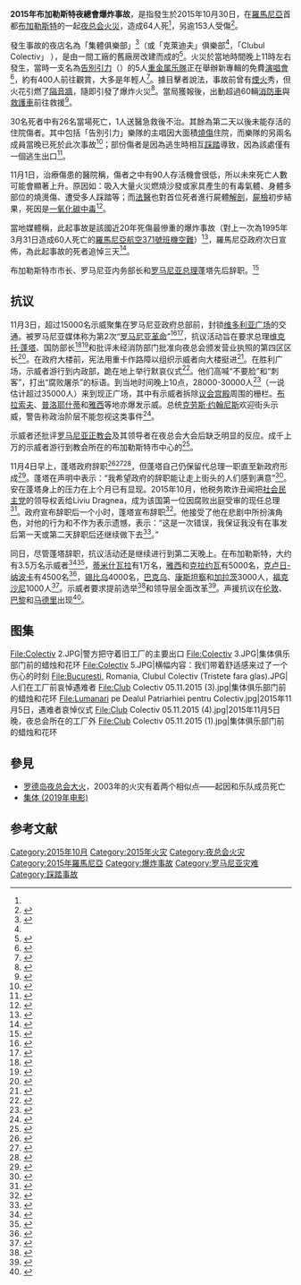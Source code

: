 {{命名}}
{{noteTA
|1=zh-cn:夜总会; zh-tw:夜店;
}}
{{Infobox event
| title                    = 2015年布加勒斯特夜總會爆炸事故
| image                    =
| image_alt                =
| caption                  = 攝於事故發生後
| native_name              = 
| native_name_lang         = ro 
| english_name             = 
| time                     = 22:33–00:37 ([[欧洲东部时间|欧洲东部时间]])
| duration                 = 
| date                     ={{start date|2015|10|30}}
| venue                    = Club Colectiv
| location                 = {{flag|Romania}}[[布加勒斯特|布加勒斯特]]<ref>{{cite web |url=http://www.hotnews.ro/stiri-esential-20544457-harta-locul-tragediei-vineri-noaptea-clubul-colectiv-din-bucuresti-strada-tabacarilor.htm |title=Locul tragediei de vineri noaptea: clubul Colectiv din Bucuresti, strada Tabacarilor |work=HotNews.ro |date=30 October 2015 |accessdate=2015-11-02 |archive-date=2019-01-31 |archive-url=https://web.archive.org/web/20190131014227/https://www.hotnews.ro/stiri-esential-20544457-harta-locul-tragediei-vineri-noaptea-clubul-colectiv-din-bucuresti-strada-tabacarilor.htm |dead-url=no }}</ref>
| coordinates              = {{coord|44|25|16.6|N|26|6|28.1|E|region:RO_type:event|display=inline,title}}
| also known as            = 
| type                     = [[火災|火災]]+[[踩踏事故|踩踏事故]]
| theme                    = 
| cause                    = 施放[[煙火|煙火]]導致{{le|隔音泡棉|acoustic foam}}著火
| first reporter           = 
| budget                   = 
| patron                   =  <!-- or |patrons= -->
| organisers               =  <!-- or |organizers= -->
| filmed by                = 
| participants             = 300–500
| outcome                  = 
| casualties1              =
| casualties2              =
| casualties3              =
| reported deaths          = 58<ref name="Realitatea TV">{{cite web |url=http://www.realitatea.net/bilan-ul-negru-de-la-colectiv-57-de-mor-i-ultima-victima-o-tanara-in-varsta-de-37-de-ani_1833804.html |title=Bilanțul negru de la Colectiv: 58 de morți. Ultima victimă a încetat din viaţă vineri |publisher=Realitatea TV |date=2015年11月19日 |accessdate=2015年11月21日 |archive-date=2015年11月20日 |archive-url=https://web.archive.org/web/20151120204434/http://www.realitatea.net/bilan-ul-negru-de-la-colectiv-57-de-mor-i-ultima-victima-o-tanara-in-varsta-de-37-de-ani_1833804.html |dead-url=no }}{{ro}}</ref>
| reported injuries        = 153
| reported missing         = 
| reported property damage = 夜店內部嚴重毀損
| burial                   = 
| inquiries                = 
| inquest                  = 
| coroner                  = 
| arrests                  = 
| suspects                 = 
| accused                  = 
| convicted                = <!--Aggravated murder, aggravated destruction<ref>{{cite web | url=http://stirileprotv.ro/stiri/incendiu-in-colectiv/ancheta-dupa-incendiul-de-la-colectiv-procurorii-audiaza-martorii-si-analizeaza-imaginile-de-pe-retelele-de-socializare.html | title=Ancheta dupa incendiul de la Colectiv. Martori bandajati audiati la Politie. Se verifica daca personalul era angajat legal | accessdate=1 November 2015}}</ref>-->
| charges                  = 
| verdict                  = 
| convictions              = 
| publication bans         = 
| litigation               = 
| awards                   = 
| url                      = 
| blank_label              = <!-- or |blank_data= -->
| blank1_label             = <!-- or |blank1_data= -->
| blank2_label             = <!-- or |blank2_data= -->
| website                  = 
| notes                    = 
}}

'''2015年布加勒斯特夜總會爆炸事故'''，是指發生於2015年10月30日，在[[羅馬尼亞|羅馬尼亞]]首都[[布加勒斯特|布加勒斯特]]的一起[[夜总会|夜总会]][[火災|火災]]，造成64人死<ref name="Realitatea TV"/>，另逾153人受傷<ref name=trt20151031>{{cite news|title=罗马尼亚夜总会突发火灾27死上百人伤|url=http://www.trt.net.tr/chinese/%E5%9B%BD%E9%99%85/2015/10/31/%E7%BD%97%E9%A9%AC%E5%B0%BC%E4%BA%9A%E5%A4%9C%E6%80%BB%E4%BC%9A%E7%AA%81%E5%8F%91%E7%81%AB%E7%81%BE27%E6%AD%BB%E4%B8%8A%E7%99%BE%E4%BA%BA%E4%BC%A4-378174|accessdate=2015-10-31|agency=[[土耳其之聲|土耳其之聲]]|date=2015-10-31|deadurl=yes|archiveurl=https://web.archive.org/web/20151117064340/http://www.trt.net.tr/chinese/%E5%9B%BD%E9%99%85/2015/10/31/%E7%BD%97%E9%A9%AC%E5%B0%BC%E4%BA%9A%E5%A4%9C%E6%80%BB%E4%BC%9A%E7%AA%81%E5%8F%91%E7%81%AB%E7%81%BE27%E6%AD%BB%E4%B8%8A%E7%99%BE%E4%BA%BA%E4%BC%A4-378174|archivedate=2015-11-17}}</ref>。

發生事故的夜店名為「集體俱樂部」<ref name=chinatimes20151031>{{cite news|author1=尹德瀚|title=羅馬尼亞夜店大火 逾200人死傷|url=http://www.chinatimes.com/newspapers/20151101000329-260108|accessdate=2015-10-31|agency=[[中國時報|中國時報]]|date=2015-10-31|archive-date=2016-03-06|archive-url=https://web.archive.org/web/20160306194546/http://www.chinatimes.com/newspapers/20151101000329-260108|dead-url=no}}</ref>（或「克萊迪夫」俱樂部<ref name=VOA20151031 />，「Clubul Colectiv」 ），是由一間工廠的舊廠房改建而成的<ref name="bbc-zh 20151031">{{cite news|author1=編譯／責編：蕭爾|title=布加勒斯特夜總會大火至少27人喪生|url=http://www.bbc.com/zhongwen/trad/world/2015/10/151031_romania_bucharest_nightclub_fire|accessdate=2015-10-31|agency=[[BBC中文網|BBC中文網]]|date=2015-10-31|archive-date=2015-11-01|archive-url=https://web.archive.org/web/20151101075738/http://www.bbc.com/zhongwen/trad/world/2015/10/151031_romania_bucharest_nightclub_fire|dead-url=no}}</ref>。火災於當地時間晚上11時左右發生，當時一支名為[[告別引力|告別引力]]（{{link-en|Goodbye to Gravity|Goodbye to Gravity}}）的5人[[重金属音乐|重金属乐隊]]正在舉辦新專輯的免費[[演唱會|演唱會]]<ref name=ltn>{{cite news|author1=張沛元(譯)|title=噴火釀災 羅馬尼亞夜店27死|url=http://news.ltn.com.tw/news/world/paper/928557|accessdate=2015-10-31|agency=[[自由時報|自由時報]]|date=2015-10-31|archive-date=2015-11-02|archive-url=https://web.archive.org/web/20151102020507/http://news.ltn.com.tw/news/world/paper/928557|dead-url=no}}</ref>，約有400人前往觀賞，大多是年輕人<ref name=cna20151031>{{cite news|title=羅馬尼亞夜店演唱會爆炸 27死155傷[影]|url=http://www.cna.com.tw/news/firstnews/201510310019-1.aspx|accessdate=2015-10-31|agency=中央社|date=2015-10-31|archive-date=2015-10-31|archive-url=https://web.archive.org/web/20151031145428/http://www.cna.com.tw/news/firstnews/201510310019-1.aspx|dead-url=no}}</ref>。據目擊者說法，事故前曾有[[煙火|煙火]]秀，但火花引燃了[[隔音牆|隔音牆]]，隨即引發了爆炸火災<ref name=dw20151031>{{cite news|title=布加勒斯特夜总会爆炸火灾造成严重伤亡|url=http://www.dw.com/zh/%E5%B8%83%E5%8A%A0%E5%8B%92%E6%96%AF%E7%89%B9%E5%A4%9C%E6%80%BB%E4%BC%9A%E7%88%86%E7%82%B8%E7%81%AB%E7%81%BE%E9%80%A0%E6%88%90%E4%B8%A5%E9%87%8D%E4%BC%A4%E4%BA%A1/a-18818374|accessdate=2015-10-31|agency=[[德國之聲|德國之聲]]|archive-date=2015-10-31|archive-url=https://web.archive.org/web/20151031132257/http://www.dw.com/zh/%E5%B8%83%E5%8A%A0%E5%8B%92%E6%96%AF%E7%89%B9%E5%A4%9C%E6%80%BB%E4%BC%9A%E7%88%86%E7%82%B8%E7%81%AB%E7%81%BE%E9%80%A0%E6%88%90%E4%B8%A5%E9%87%8D%E4%BC%A4%E4%BA%A1/a-18818374|dead-url=no}}</ref>。當局獲報後，出動超過60輛[[消防車|消防車]]與[[救護車|救護車]]前往救援<ref>{{cite news|author1=林惠芬|title=罗马尼亚一夜总会火灾致２７人死亡|url=http://news.xinhuanet.com/world/2015-10/31/c_1116998264.htm|accessdate=2015-10-31|agency=[[新華社|新華社]]|date=2015-10-31|archive-date=2017-01-01|archive-url=https://web.archive.org/web/20170101231718/http://news.xinhuanet.com/world/2015-10/31/c_1116998264.htm|dead-url=no}}</ref>。

30名死者中有26名當場死亡，1人送醫急救後不治。其餘為第二天以後未能存活的住院傷者。其中包括「告別引力」樂隊的主唱因大面積[[燒傷|燒傷]]住院，而樂隊的另兩名成員當晚已死於此次事故<ref name=ap20151031>{{cite news|author1=ALISON MUTLER|title=SURVIVORS DESCRIBE HORROR AS FIRE SPREAD IN BUCHAREST CLUB|url=http://hosted.ap.org/dynamic/stories/E/EU_ROMANIA_NIGHTCLUB_FIRE?SITE=AP&SECTION=HOME&TEMPLATE=DEFAULT&CTIME=2015-10-31-18-39-18|accessdate=2015-11-01|agency=美聯社|date=2015-10-31}}{{dead link|date=2017年11月 |bot=InternetArchiveBot |fix-attempted=yes }}</ref>；部份傷者是因為逃生時相互[[踩踏事故|踩踏]]導致，因為該處僅有一個逃生出口<ref name=VOA20151031>{{cite news|title=羅馬尼亞夜總會大火27人喪生|url=http://www.voacantonese.com/content/romania-fire-20151031/3030981.html|accessdate=2015-10-31|agency=[[美國之音|美國之音]]|date=2015-10-31|archive-date=2015-11-05|archive-url=https://web.archive.org/web/20151105230050/http://www.voacantonese.com/content/romania-fire-20151031/3030981.html|dead-url=no}}</ref>。

11月1日，治療傷患的醫院稱，傷者之中有90人存活機會很低，所以未來死亡人數可能會顯著上升。原因如：吸入大量火災燃燒沙發或家具產生的有毒氣體、身體多部位的燒燙傷、遭受多人踩踏等；而[[法醫|法醫]]也對首位死者進行屍體[[解剖|解剖]]，[[屍檢|屍檢]]初步結果，死因是[[一氧化碳中毒|一氧化碳中毒]]<ref name=AP20151101>{{cite news|author1=ALISON MUTLER|title=Romania: Nightclub death toll to rise 'significantly'|url=http://news.yahoo.com/autopsies-begin-victims-romanian-nightclub-fire-085249387.html|accessdate=2015-11-01|agency=美聯社|date=2015-11-01|archive-date=2015-11-04|archive-url=https://web.archive.org/web/20151104064921/http://news.yahoo.com/autopsies-begin-victims-romanian-nightclub-fire-085249387.html|dead-url=no}}</ref>。

當地媒體稱，此起事故是該國近20年死傷最慘重的爆炸事故（對上一次為1995年3月31日造成60人死亡的[[羅馬尼亞航空371號班機空難|羅馬尼亞航空371號班機空難]]）<ref name=agerpres20151031>{{cite news|title=Cronologia exploziilor soldate cu victime multiple în România|url=http://www.agerpres.ro/flux-documentare/2015/10/31/cronologia-exploziilor-soldate-cu-victime-multiple-in-romania-01-34-08|accessdate=2015-10-31|agency={{le|Agerpres}}|date=2015-10-31|archive-date=2015-11-17|archive-url=https://web.archive.org/web/20151117031612/http://www.agerpres.ro/flux-documentare/2015/10/31/cronologia-exploziilor-soldate-cu-victime-multiple-in-romania-01-34-08|dead-url=no}}</ref>，羅馬尼亞政府次日宣佈，為此起事故的死者追悼三天<ref name="trad.cn.rfi 20151031">{{cite news|author1=夏榕|title=羅馬尼亞夜總會大火釀慘劇 政府宣布國殤三日|url=http://trad.cn.rfi.fr/%E7%A4%BE%E6%9C%83/20151031-%E7%BE%85%E9%A6%AC%E5%B0%BC%E4%BA%9E%E5%A4%9C%E7%B8%BD%E6%9C%83%E5%A4%A7%E7%81%AB%E9%87%80%E6%85%98%E5%8A%87-%E6%94%BF%E5%BA%9C%E5%AE%A3%E5%B8%83%E5%9C%8B%E6%AE%A4%E4%B8%89%E6%97%A5|accessdate=2015-10-31|agency=[[法廣|法廣]]|date=2015-10-31|archive-date=2019-02-13|archive-url=https://web.archive.org/web/20190213103919/http://trad.cn.rfi.fr/%E7%A4%BE%E6%9C%83/20151031-%E7%BE%85%E9%A6%AC%E5%B0%BC%E4%BA%9E%E5%A4%9C%E7%B8%BD%E6%9C%83%E5%A4%A7%E7%81%AB%E9%87%80%E6%85%98%E5%8A%87-%E6%94%BF%E5%BA%9C%E5%AE%A3%E5%B8%83%E5%9C%8B%E6%AE%A4%E4%B8%89%E6%97%A5|dead-url=no}}</ref>。

布加勒斯特市市长、罗马尼亚内务部长和[[罗马尼亚总理|罗马尼亚总理]]蓬塔先后辞职。<ref>{{cite web |url=http://www.bbc.com/zhongwen/simp/world/2015/11/151104_romania_government_resign |language= |title=罗马尼亚总理蓬塔在火灾抗议中宣布辞职 |publisher=BBC中文网 |date=2015年11月4日 |accessdate= |archive-date=2019年1月22日 |archive-url=https://web.archive.org/web/20190122135030/https://www.bbc.com/zhongwen/simp/world/2015/11/151104_romania_government_resign |dead-url=no }}</ref>

== 抗议 ==
11月3日，超过15000名示威聚集在罗马尼亚政府总部{{le|维多利亚宫|Victoria Palace}}前，封锁[[维多利亚广场|维多利亚广场]]的交通。被罗马尼亚媒体称为第2次“[[罗马尼亚革命|罗马尼亚革命]]”<ref>{{cite web |url=http://www.gandul.info/puterea-gandului/revolutia-colectiv-a-desfiintat-victoria-lui-ponta-14873455 |title=Revoluţia #Colectiv a desfiinţat Victoria lui Ponta |work=Gândul |author=Marian Sultănoiu |date=2015-11-04 |accessdate=2015-11-08 |archive-date=2015-11-06 |archive-url=https://web.archive.org/web/20151106233221/http://www.gandul.info/puterea-gandului/revolutia-colectiv-a-desfiintat-victoria-lui-ponta-14873455 |dead-url=no }}</ref><ref>{{cite web |url=http://www.evz.ro/victor-ponta-a-demisonat-ce-urmeaza.html |title=REVOLUȚIA COLECTIV. Ce urmează după demisia lui Ponta |work=Evenimentul Zilei |author=Ioana Tomescu, Silviu Sergiu |date=2015-11-04 |accessdate=2015-11-08 |archive-date=2019-03-20 |archive-url=https://web.archive.org/web/20190320202528/https://evz.ro/victor-ponta-a-demisonat-ce-urmeaza.html |dead-url=no }}</ref>，抗议活动旨在要求总理[[维克托·蓬塔|维克托·蓬塔]]、国防部长{{le|加布里埃尔·奥普拉|Gabriel Oprea}}<ref>{{cite web |url=http://adevarul.ro/news/eveniment/miting-demisia-piedone-incendiul-clubul-colectiv-1_5638d072f5eaafab2c452146/index.html |title=Aproximativ 13.000 de oameni au blocat Piața Victoriei. Se strigă: "Victor Ponta și ai lui, asasinii neamului"! |work=Adevărul |date=2015-11-03 |accessdate=2015-11-08 |archive-date=2015-11-06 |archive-url=https://web.archive.org/web/20151106012019/http://adevarul.ro/news/eveniment/miting-demisia-piedone-incendiul-clubul-colectiv-1_5638d072f5eaafab2c452146/index.html |dead-url=no }}</ref><ref>{{cite web |url=http://www.gandul.info/tragedia-din-clubul-colectiv/protest-colectiv-in-bucuresti-25-000-de-oameni-in-mars-prin-centrul-capitalei-cerand-demisiile-lui-ponta-oprea-si-piedone-manifestantii-merg-spre-clubul-colectiv-live-14871561 |title=Protest #Colectiv în Bucureşti: 25.000 de oameni, în marş prin centrul Capitalei, cerând demisiile lui Ponta, Oprea şi Piedone. Manifestanţii merg spre Clubul Colectiv |work=Gândul |author=Andrei Luca Popescu |date=2015-11-03 |accessdate=2015-11-08 |archive-date=2019-09-12 |archive-url=https://web.archive.org/web/20190912060455/https://www.gandul.info/tragedia-din-clubul-colectiv/zeci-de-mii-de-romani-le-au-cerut-demisia-lui-ponta-oprea-si-piedone-cateva-zile-s-au-ascuns-miercuri-au-demisionat-dar-protestele-au-continuat-14871561 |dead-url=no }}</ref>和批评未经消防部门批准向夜总会颁发营业执照的第四区区长{{le|克里斯蒂安·安波佩斯库·佩多|Cristian Popescu Piedone}}<ref>{{cite web |url=http://stiri.tvr.ro/primarul-piedone-acuzat-ca-nu-trebuia-sa-dea-autorizatie-clubului-colectiv-pe-baza-declaratiei-pe-p_67043.html |title=Primarul Piedone, acuzat că nu trebuia să dea autorizaţie clubului Colectiv pe baza declaraţiei pe proprie răspundere |work=Ştirile TVR |date=2015-11-02 |access-date=2015-11-08 |archive-url=https://web.archive.org/web/20151107061812/http://stiri.tvr.ro/primarul-piedone-acuzat-ca-nu-trebuia-sa-dea-autorizatie-clubului-colectiv-pe-baza-declaratiei-pe-p_67043.html |archive-date=2015-11-07 |dead-url=yes }}</ref>。在政府大楼前，宪法用重卡作路障以组织示威者向大楼挺进<ref>{{cite web |url=http://www.mediafax.ro/social/tragedia-din-clubul-colectiv-peste-10-000-de-manifestanti-in-piata-victoriei-ei-striga-demisia-live-text-foto-14872541 |title=TRAGEDIA din clubul Colectiv: Peste 10.000 de manifestanți în Piaţa Victoriei. Ei strigă: "Demisia!" |work=Mediafax |date=2015-11-03 |accessdate=2015-11-08 |archive-date=2015-11-06 |archive-url=https://web.archive.org/web/20151106022743/http://www.mediafax.ro/social/tragedia-din-clubul-colectiv-peste-10-000-de-manifestanti-in-piata-victoriei-ei-striga-demisia-live-text-foto-14872541 |dead-url=no }}</ref>。在胜利广场，示威者游行到内政部，跪在地上举行默哀仪式<ref>{{cite web |url=http://www.bloomberg.com/news/articles/2015-11-03/thousands-protest-against-romanian-premier-after-32-die-in-fire |title=Thousands Protest Against Romanian Premier After 32 Die in Fire |work=Bloomberg |author=Andra Timu, Irina Vilcu |date=2015-11-03 |accessdate=2015-11-08 |archive-date=2015-11-06 |archive-url=https://web.archive.org/web/20151106151348/http://www.bloomberg.com/news/articles/2015-11-03/thousands-protest-against-romanian-premier-after-32-die-in-fire |dead-url=no }}</ref>。他们高喊“不要脸”和“刺客”，打出“腐败屠杀”的标语。到当地时间晚上10点，28000-30000人<ref>{{cite web |url=http://www.realitatea.net/protest-in-capitala-dupa-tragedia-colectiv-32-000-de-oameni-au-iesit-in-strada-demisia-live_1822557.html |title=Protest în Capitală, după tragedia COLECTIV.32.000 de oameni cer DEMISIA lui Ponta, Oprea şi Piedone |work=Realitatea.net |date=2015-11-03 |accessdate=2015-11-08 |archive-date=2015-11-08 |archive-url=https://web.archive.org/web/20151108012700/http://www.realitatea.net/protest-in-capitala-dupa-tragedia-colectiv-32-000-de-oameni-au-iesit-in-strada-demisia-live_1822557.html |dead-url=no }}</ref>（一说估计超过35000人）来到现正广场，其中有示威者拆除[[罗马尼亚人民宫|议会宫殿]]周围的栅栏。[[布拉索夫|布拉索夫]]、[[普洛耶什蒂|普洛耶什蒂]]和[[雅西|雅西]]等地亦爆发示威。总统[[克劳斯·约翰尼斯|克劳斯·约翰尼斯]]欢迎街头示威，警告称政治阶层不能忽视这类事件<ref>{{cite web |url=http://stirileprotv.ro/stiri/actualitate/peste-2000-de-oameni-sunt-in-strada-la-piata-universitatii-oamenii-cer-dreptate-pentru-victimele-din-colectiv.html |title=CORUPTIA UCIDE: "Nu aveti coloana, decat oficiala". 25.000 de oameni sunt in strada. Mesajul lui Klaus Iohannis |work=Stirile Pro TV |date=2015-11-03 |accessdate=2015-11-08 |archive-date=2015-11-05 |archive-url=https://web.archive.org/web/20151105222017/http://stirileprotv.ro/stiri/actualitate/peste-2000-de-oameni-sunt-in-strada-la-piata-universitatii-oamenii-cer-dreptate-pentru-victimele-din-colectiv.html |dead-url=no }}</ref>。

示威者还批评[[罗马尼亚正教会|罗马尼亚正教会]]及其领导者{{le|罗马尼亚元老丹尼尔|Patriarch Daniel of Romania|元老丹尼尔}}在夜总会大会后缺乏明显的反应。成千上万的示威者游行到教会所在的布加勒斯特市中心的{{le|都主教教区|Dealul Mitropoliei}}<ref>{{cite web | url=http://www.romaniatv.net/live/mii-de-persoane-la-un-protest-in-capitala-manifestantii-au-blocat-piata-universitatii_254750.html | title=Tragedia din Colectiv. Peste 25.000 de persoane, în stradă. Au cerut demisia lui Piedone, Oprea şi Ponta  Citeste mai mult pe RTV.NET: http://www.romaniatv.net/mii-de-persoane-la-un-protest-in-capitala-manifestantii-au-blocat-piata-universitatii_254750.html#ixzz3qWVNzLhF | accessdate=2015-11-04 | archive-date=2015-11-06 | archive-url=https://web.archive.org/web/20151106020811/http://www.romaniatv.net/live/mii-de-persoane-la-un-protest-in-capitala-manifestantii-au-blocat-piata-universitatii_254750.html | dead-url=no }}</ref>。

11月4日早上，蓬塔政府辞职<ref>{{cite web |url=http://www.reuters.com/article/2015/11/04/us-romania-government-ponta-idUSKCN0ST0XR20151104 |title=Romanian PM Ponta quits after protests, paves way for cabinet reshuffle |work=Reuters |author=Radu-Sorin Marinas, Luiza Ilie |date=2015-11-04 |accessdate=2015-11-08 |archive-date=2015-11-07 |archive-url=https://web.archive.org/web/20151107025733/http://www.reuters.com/article/2015/11/04/us-romania-government-ponta-idUSKCN0ST0XR20151104 |dead-url=no }}</ref><ref>{{cite web |url=http://www.theguardian.com/world/2015/nov/04/romanian-government-resigns-nightclub-fire-victor-ponta |title=Bucharest nightclub fire: Romania's PM and government resign after protests |work=The Guardian |author=Mark Tran |date=2015-11-04 |accessdate=2015-11-08 |archive-date=2015-11-07 |archive-url=https://web.archive.org/web/20151107175840/http://www.theguardian.com/world/2015/nov/04/romanian-government-resigns-nightclub-fire-victor-ponta |dead-url=no }}</ref><ref>{{cite web |url=http://www.independent.co.uk/news/world/europe/victor-ponta-resigns-live-romanian-prime-minister-quits-day-after-mass-protests-over-nightclub-fire-a6720486.html |title=Romanian Prime Minister Victor Ponta resigns the day after mass protests over nightclub fire |work=The Independent |author=Alexandra Sims |date=2015-11-04 |accessdate=2015-11-08 |archive-date=2015-11-06 |archive-url=https://web.archive.org/web/20151106205753/http://www.independent.co.uk/news/world/europe/victor-ponta-resigns-live-romanian-prime-minister-quits-day-after-mass-protests-over-nightclub-fire-a6720486.html |dead-url=no }}</ref>，但蓬塔自己仍保留代总理一职直至新政府形成<ref>{{cite web | url=http://www.digi24.ro/Stiri/Digi24/Actualitate/Politica/VICTOR+PONTA+DEMISIONEAZA | title=VICTOR PONTA A DEMISIONAT | accessdate=2015-11-04 | archive-date=2015-11-06 | archive-url=https://web.archive.org/web/20151106204557/http://www.digi24.ro/Stiri/Digi24/Actualitate/Politica/VICTOR+PONTA+DEMISIONEAZA | dead-url=no }}</ref>。蓬塔在声明中表示：“我希望政府的辞职能让走上街头的人们感到满意”<ref>{{cite web |url=http://www.bbc.com/news/world-europe-34720183 |title=Romania PM Ponta resigns over Bucharest nightclub fire |work=BBC News |date=2015-11-04 |accessdate=2015-11-08 |archive-date=2015-11-15 |archive-url=https://web.archive.org/web/20151115091112/http://www.bbc.com/news/world-europe-34720183 |dead-url=no }}</ref>。安在蓬塔身上的压力在上个月已有显现。2015年10月，他税务欺诈丑闻把[[社会民主党_(罗马尼亚)|社会民主党]]的领导权丢给Liviu Dragnea，成为该国第一位因腐败出庭受审的现任总理<ref>{{cite web |url=http://www.euronews.com/2015/11/04/romania-s-prime-minister-victor-ponta-to-resign-today-following-protests-over/ |title=Romania: PM Victor Ponta resigns |work=Euronews |author=Sarah Joanne Taylor |date=2015-11-04 |accessdate=2015-11-08 |archive-date=2015-11-06 |archive-url=https://web.archive.org/web/20151106215822/http://www.euronews.com/2015/11/04/romania-s-prime-minister-victor-ponta-to-resign-today-following-protests-over/ |dead-url=no }}</ref>。政府宣布辞职后一个小时，蓬塔宣布辞职<ref>{{cite web | url=http://www.mediafax.ro/social/primarul-cristian-popescu-piedone-demisioneaza-si-el-surse-14873457 | title=Primarul Cristian Popescu Piedone demisionează şi el - surse | accessdate=2015-11-04 | archive-date=2015-11-06 | archive-url=https://web.archive.org/web/20151106233018/http://www.mediafax.ro/social/primarul-cristian-popescu-piedone-demisioneaza-si-el-surse-14873457 | dead-url=no }}</ref>。他接受了他在悲剧中所扮演角色，对他的行为和不作为表示遗憾，表示：“这是一次错误，我保证我没有在事发后第一天或第二天辞职后还继续做下去<ref>{{cite web |url=http://www.digi24.ro/Stiri/Digi24/Actualitate/Politica/CRISTIAN+POPESCU+PIEDONE+A+DEMISIONAT |title=Cristian Popescu Piedone a demisionat: "E un act. Onoarea trebuia să fie în prima zi" |work=Digi24 |date=2015-11-04 |accessdate=2015-11-08 |archive-date=2015-11-06 |archive-url=https://web.archive.org/web/20151106204515/http://www.digi24.ro/Stiri/Digi24/Actualitate/Politica/CRISTIAN+POPESCU+PIEDONE+A+DEMISIONAT |dead-url=no }}</ref>。”

同日，尽管蓬塔辞职，抗议活动还是继续进行到第二天晚上。在布加勒斯特，大约有3.5万名示威者<ref>{{cite web | url=http://www.digi24.ro/Stiri/Digi24/Actualitate/Stiri/Oamenii+ies+din+nou+in+strada+in+Bucuresti+si+in+alte+orase | title=70.000 de români au ieşit în stradă. Oamenii au strigat: "Nu mă cumperi cu două demisii!" | accessdate=2015-11-04 | archive-date=2015-11-06 | archive-url=https://web.archive.org/web/20151106204806/http://www.digi24.ro/Stiri/Digi24/Actualitate/Stiri/Oamenii+ies+din+nou+in+strada+in+Bucuresti+si+in+alte+orase | dead-url=no }}</ref><ref>{{cite web |url=http://stirileprotv.ro/stiri/actualitate/noi-proteste-sunt-anuntate-si-pentru-miercuri-seara-ce-vor-manifestantii-sa-se-intample-dupa-caderea-guvernului.html#2050 |title=CORUPTIA UCIDE: Peste 35.000 de oameni au ocupat strazile Capitalei. Proteste de amploare au avut loc in toata tara |work=Stirile Pro TV |date=2015-11-04 |accessdate=2015-11-08 |archive-date=2015-11-07 |archive-url=https://web.archive.org/web/20151107013113/http://stirileprotv.ro/stiri/actualitate/noi-proteste-sunt-anuntate-si-pentru-miercuri-seara-ce-vor-manifestantii-sa-se-intample-dupa-caderea-guvernului.html#2050 |dead-url=no }}</ref>，[[蒂米什瓦拉|蒂米什瓦拉]]有1万名，[[雅西|雅西]]和[[克拉约瓦|克拉约瓦]]有5000名，[[克卢日-纳波卡|克卢日-纳波卡]]有4500名<ref>{{cite web |url=http://www.realitatea.net/proteste-masive-in-romania-70-000-de-oameni-in-strada-nu-doar-guvernul-jos-tot-sistemul_1823844.html?utm_source=Cub-Homepage&utm_medium=Clicks&utm_campaign=trkweb |title=Proteste masive în România. 70.000 de oameni, în stradă: "Nu doar Guvernul, jos tot Sistemul" |work=Realitatea.net |date=2015-11-04 |deadurl=yes |archiveurl=https://web.archive.org/web/20151107222901/http://www.realitatea.net/proteste-masive-in-romania-70-000-de-oameni-in-strada-nu-doar-guvernul-jos-tot-sistemul_1823844.html?utm_source=Cub-Homepage&utm_medium=Clicks&utm_campaign=trkweb |archivedate=2015-11-07 |accessdate=2015-11-08 }}</ref>，[[锡比乌|锡比乌]]4000名，[[巴克乌|巴克乌]]、[[康斯坦察|康斯坦察]]和[[加拉茨|加拉茨]]3000人，[[福克沙尼|福克沙尼]]1000人<ref>{{cite web |url=http://adevarul.ro/news/eveniment/ce-nu-s-a-vazut-televizor-timpul-protestelor-bucuresti-s-a-incercat-deturnarea-manifestatiei-miting-anti-iohannis-1_563a9ee2f5eaafab2c4fc96a/index.html |title=Ce nu s-a văzut la televizor în timpul protestelor din Bucureşti: cum s-a încercat deturnarea manifestaţiei către un miting anti-Iohannis |work=Adevărul |author=Vlad Epurescu |date=2015-11-05 |accessdate=2015-11-08 |archive-date=2015-11-07 |archive-url=https://web.archive.org/web/20151107233429/http://adevarul.ro/news/eveniment/ce-nu-s-a-vazut-televizor-timpul-protestelor-bucuresti-s-a-incercat-deturnarea-manifestatiei-miting-anti-iohannis-1_563a9ee2f5eaafab2c4fc96a/index.html |dead-url=no }}</ref>。示威者要求提前选举<ref>{{cite web |url=http://www.bbc.com/news/world-europe-34726826 |title=Romania: Protests despite Victor Ponta's resignation |work=BBC News |date=2015-11-05 |accessdate=2015-11-08 |archive-date=2015-11-07 |archive-url=https://web.archive.org/web/20151107014714/http://www.bbc.com/news/world-europe-34726826 |dead-url=no }}</ref>和领导层全面改革<ref>{{cite web |url=http://www.gandul.info/politica/zeci-de-mii-de-romani-cer-in-strada-schimbarea-totala-a-clasei-politice-care-este-solutia-lui-iohannis-pentru-consultarile-de-la-cotroceni-14874328 |title=Zeci de mii de români cer în stradă SCHIMBAREA TOTALĂ a clasei politice. Care este SOLUŢIA lui IOHANNIS pentru consultările de la Cotroceni |work=Gândul |author=Clarice Dinu |date=2015-11-05 |accessdate=2015-11-08 |archive-date=2019-09-12 |archive-url=https://web.archive.org/web/20190912060429/https://www.gandul.info/politica/consultari-la-cotroceni-iohannis-vorbim-despre-o-schimbare-de-paradigma-politica-psd-propune-o-noua-runda-de-discutii-pnl-ramane-la-anticipate-14874328 |dead-url=no }}</ref>。声援抗议在[[伦敦|伦敦]]、[[巴黎|巴黎]]和[[马德里|马德里]]出现<ref>{{cite web |url=http://stirileprotv.ro/stiri/incendiu-in-colectiv/manifestatiile-din-romania-sustinute-de-romanii-din-strainatate-nu-va-lasam-singuri-s-a-strigat-la-paris-si-londra.html |title=Manifestatiile din Romania, sustinute de romanii din strainatate. "Nu va lasam singuri", s-a strigat la Paris si Londra |work=Stirile Pro TV |date=2015-11-04 |accessdate=2015-11-08 |archive-date=2015-11-07 |archive-url=https://web.archive.org/web/20151107213228/http://stirileprotv.ro/stiri/incendiu-in-colectiv/manifestatiile-din-romania-sustinute-de-romanii-din-strainatate-nu-va-lasam-singuri-s-a-strigat-la-paris-si-londra.html |dead-url=no }}</ref>。
{{Wide image|Proteste Piața Universității București 5 noiembrie 2015.png|1188px|11月5日[[布加勒斯特|布加勒斯特]][[大学广场_(布加勒斯特)|大学广场]]的示威者}}

== 图集 ==
<gallery mode=packed heights=120px>
File:Colectiv 2.JPG|警方把守着旧工厂的主要出口
File:Colectiv 3.JPG|集体俱乐部门前的蜡烛和花环
File:Colectiv 5.JPG|横幅内容：我们带着舒适感来过了一个伤心的时刻
File:Bucuresti, Romania, Clubul Colectiv (Tristete fara glas).JPG|人们在工厂前哀悼遇难者
File:Club Colectiv 05.11.2015 (3).jpg|集体俱乐部门前的蜡烛和花环
File:Lumanari pe Dealul Patriarhiei pentru Colectiv.jpg|2015年11月5日，遇难者哀悼仪式
File:Club Colectiv 05.11.2015 (4).jpg|2015年11月5日晚，夜总会所在的工厂外
File:Club Colectiv 05.11.2015 (1).jpg|集体俱乐部门前的蜡烛和花环
</gallery>

== 參見 ==
{{Commonscat|Colectiv nightclub fire}}
{{Portal box|羅馬尼亞|災害}}
*[[罗德岛夜总会大火|罗德岛夜总会大火]]，2003年的火灾有着两个相似点——起因和乐队成员死亡
*[[集体_(2019年电影)|集体 (2019年电影)]]

==参考文献==
{{reflist|2}}

{{踩踏事故}}

[[Category:2015年10月|Category:2015年10月]]
[[Category:2015年火灾|Category:2015年火灾]]
[[Category:夜总会火灾|Category:夜总会火灾]]
[[Category:2015年羅馬尼亞|Category:2015年羅馬尼亞]]
[[Category:爆炸事故|Category:爆炸事故]]
[[Category:罗马尼亚灾难|Category:罗马尼亚灾难]]
[[Category:踩踏事故|Category:踩踏事故]]